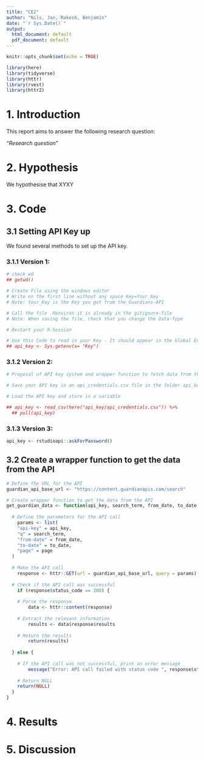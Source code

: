 ```yaml
---
title: "CE2"
author: "Nils, Jan, Rakesh, Benjamin"
date: "`r Sys.Date()`"
output:
  html_document: default
  pdf_document: default
---
```


```r
knitr::opts_chunk$set(echo = TRUE)

library(here)
library(tidyverse)
library(httr)
library(rvest)
library(httr2)
```

# 1. Introduction

This report aims to answer the following research question:

*"Research question"*

# 2. Hypothesis

We hypothesise that XYXY

# 3. Code

## 3.1 Setting API Key up

We found several methods to set up the API key.

### 3.1.1 Version 1:
```r
# check wd
## getwd()

# Create File using the windows editor
# Write on the first line without any space Key=Your_Key
# Note: Your_Key is the Key you got from the Guardians-API

# Call the file .Renviron it is already in the gitignore-file
# Note: When saving the file, check that you change the Data-Type

# Restart your R-Session

# Use this Code to read in your Key - It should appear in the Global Environment
## api_key <- Sys.getenv(x= "Key")
```

### 3.1.2 Version 2:
```r
# Proposal of API key system and wrapper function to fetch data from the Guardian API.

# Save your API key in an api_credentials.csv file in the folder api_key. The column name the key is stored under must be named api_key. 

# Load the API key and store in a variable

## api_key <- read_csv(here("api_key/api_credentials.csv")) %>% 
  ## pull(api_key)
```

### 3.1.3 Version 3:
```r
api_key <- rstudioapi::askForPassword()
```

## 3.2 Create a wrapper function to get the data from the API
```r
# Define the URL for the API
guardian_api_base_url <- "https://content.guardianapis.com/search"

# Create wrapper function to get the data from the API
get_guardian_data <- function(api_key, search_term, from_date, to_date, page) {
  
  # Define the parameters for the API call
    params <- list(
    "api-key" = api_key,
    "q" = search_term,
    "from-date" = from_date,
    "to-date" = to_date,
    "page" = page
  )
  
  # Make the API call
    response <- httr::GET(url = guardian_api_base_url, query = params)
  
  # Check if the API call was successful
    if (response$status_code == 200) {
    
    # Parse the response
        data <- httr::content(response)
    
    # Extract the relevant information
        results <- data$response$results
    
    # Return the results
        return(results)
    
  } else {
    
    # If the API call was not successful, print an error message
        message("Error: API call failed with status code ", response$status_code)
    
    # Return NULL
    return(NULL)
  }
}
```


# 4. Results

# 5. Discussion

